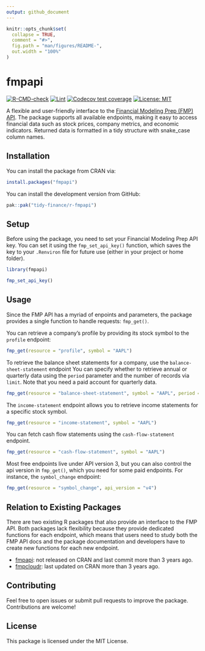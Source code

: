 ```yaml
---
output: github_document
---
```


<!-- README.md is generated from README.Rmd. Please edit that file -->

```r
knitr::opts_chunk$set(
  collapse = TRUE,
  comment = "#>",
  fig.path = "man/figures/README-",
  out.width = "100%"
)
```

# fmpapi

<!-- badges: start -->
<!-- [![CRAN status](https://www.r-pkg.org/badges/version/fmpapi)](https://cran.r-project.org/package=fmpapi) -->
<!-- [![CRAN downloads](https://cranlogs.r-pkg.org/badges/fmpapi)](https://cran.r-project.org/package=fmpapi) -->
[![R-CMD-check](https://github.com/tidy-finance/r-fmpapi/actions/workflows/R-CMD-check.yaml/badge.svg)](https://github.com/tidy-finance/r-fmpapi/actions/workflows/R-CMD-check.yaml)
[![Lint](https://github.com/tidy-finance/r-fmpapi/actions/workflows/lint.yaml/badge.svg)](https://github.com/tidy-finance/r-fmpapi/actions/workflows/lint.yaml)
[![Codecov test coverage](https://codecov.io/gh/tidy-finance/r-fmpapi/graph/badge.svg)](https://app.codecov.io/gh/tidy-finance/r-fmpapi)
[![License: MIT](https://img.shields.io/badge/License-MIT-yellow.svg)](https://opensource.org/licenses/MIT)

<!-- badges: end -->

A flexible and user-friendly interface to the [Financial Modeling Prep (FMP) API](https://site.financialmodelingprep.com/developer/docs). The package supports all available endpoints, making it easy to access financial data such as stock prices, company metrics, and economic indicators. Returned data is formatted in a tidy structure with snake_case column names.

## Installation

You can install the package from CRAN via:

```r
install.packages("fmpapi")
```

You can install the development version from GitHub:

```r
pak::pak("tidy-finance/r-fmpapi")
```

## Setup

Before using the package, you need to set your Financial Modeling Prep API key. You can set it using the `fmp_set_api_key()` function, which saves the key to your `.Renviron` file for future use (either in your project or home folder).

```r
library(fmpapi)

fmp_set_api_key()
```

## Usage

Since the FMP API has a myriad of enpoints and parameters, the package provides a single function to handle requests: `fmp_get()`.

You can retrieve a company’s profile by providing its stock symbol to the `profile` endpoint:

```r
fmp_get(resource = "profile", symbol = "AAPL")
```

To retrieve the balance sheet statements for a company, use the `balance-sheet-statement` endpoint You can specify whether to retrieve annual or quarterly data using the `period` parameter and the number of records via `limit`. Note that you need a paid account for quarterly data. 

```r
fmp_get(resource = "balance-sheet-statement", symbol = "AAPL", period = "annual", limit = 5)
```

The `income-statement` endpoint allows you to retrieve income statements for a specific stock symbol. 

```r
fmp_get(resource = "income-statement", symbol = "AAPL")
```

You can fetch cash flow statements using the `cash-flow-statement` endpoint.

```r
fmp_get(resource = "cash-flow-statement", symbol = "AAPL")
```

Most free endpoints live under API version 3, but you can also control the api version in `fmp_get()`, which you need for some paid endpoints. For instance, the `symbol_change` endpoint:

```r
fmp_get(resource = "symbol_change", api_version = "v4")
```

## Relation to Existing Packages

There are two existing R packages that also provide an interface to the FMP API. Both packages lack flexibility because they provide dedicated functions for each endpoint, which means that users need to study both the FMP API docs and the package documentation and developers have to create new functions for each new endpoint. 

- [fmpapi](https://github.com/jpiburn/fmpapi): not released on CRAN and last commit more than 3 years ago. 
- [fmpcloudr](https://cran.r-project.org/package=fmpcloudr): last updated on CRAN more than 3 years ago.

## Contributing

Feel free to open issues or submit pull requests to improve the package. Contributions are welcome!

## License

This package is licensed under the MIT License.
